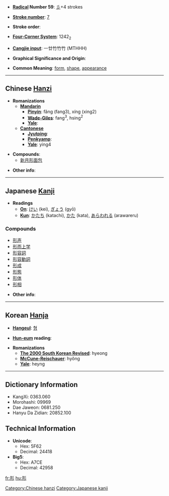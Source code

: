 * '''[[Wiktionary:Chinese radical index| Radical]] Number 59''': [[Wiktionary:Chinese radical index 彡|彡]]+4 strokes

* '''[[Wiktionary:Chinese total strokes index|Stroke number]]''': [[Wiktionary:Chinese total strokes index 7|7]]

* '''Stroke order''': 

* '''[[Wiktionary:Chinese four corner index|Four-Corner System]]''': 1242<sub>2</sub>

* '''[[Wiktionary:Chinese Cangjie index|Cangjie input]]''': 一廿竹竹竹 (MTHHH)

* '''Graphical Significance and Origin''': 

* '''Common Meaning''': [[form]], [[shape]], [[appearance]]

----

== Chinese [[Hanzi]] ==

* '''Romanizations'''
** '''[[Mandarin]]'''
*** '''[[Pinyin]]''': fǎng (fang3), xíng (xing2)
*** '''[[Wade-Giles]]''': fang<sup>3</sup>, hsing<sup>2</sup>
*** '''[[Yale]]''': 
** '''[[Cantonese]]'''
*** '''[[Jyutping]]''':
*** '''[[Penkyamp]]''': 
*** '''[[Yale]]''': ying4

* '''Compounds''':
**[[新月形面包]]

* '''Other info''': 

----

==Japanese [[Kanji]]==

* '''Readings'''
** '''[[On]]''': [[けい]] (kei), [[ぎょう]] (gyō)
** '''[[Kun]]''': [[かたち]] (katachi), [[かた]] (kata), [[あらわれる]] (arawareru)

===Compounds===
*[[形声]]
*[[形而上学]]
*[[形容詞]]
*[[形容動詞]]
*[[形成]]
*[[形態]]
*[[形体]]
*[[形相]]

* '''Other info''':  

----

== Korean [[Hanja]] ==

* '''[[Hangeul]]''': [[형]]

* '''[[Hun-eum]] reading''': 

* '''Romanizations'''
** '''[[The 2000 South Korean Revised Romanization|The 2000 South Korean Revised]]''': hyeong
** '''[[McCune-Reischauer]]''': hyŏng
** '''[[Yale]]''': heyng

----

== Dictionary Information ==

* KangXi: 0363.060
* Morohashi: 09969
* Dae Jaweon: 0681.250
* Hanyu Da Zidian: 20852.100

== Technical Information ==

* '''Unicode''':
** Hex: 5F62
** Decimal: 24418
* '''Big5''':
** Hex: A7CE
** Decimal: 42958

[[Category:Chinese hanzi]]
[[Category:Japanese kanji]]

[[fr:形]]
[[hu:形]]
